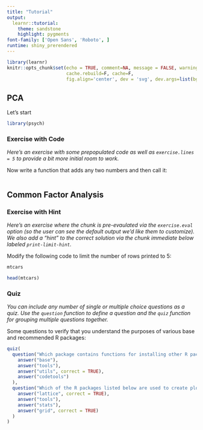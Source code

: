 ```yaml
---
title: "Tutorial"
output: 
  learnr::tutorial:
    theme: sandstone
    highlight: pygments
font-family: ['Open Sans', 'Roboto', ]
runtime: shiny_prerendered
---
```


```r
library(learnr)
knitr::opts_chunk$set(echo = TRUE, comment=NA, message = FALSE, warning=FALSE, R.options=list(width=120), 
                      cache.rebuild=F, cache=F,
                      fig.align='center', dev = 'svg', dev.args=list(bg = 'transparent'), exercise.lines = 5)
```


## PCA

Let's start

```r
library(psych)
```

### Exercise with Code

*Here's an exercise with some prepopulated code as well as `exercise.lines = 5` to provide a bit more initial room to work.*

Now write a function that adds any two numbers and then call it:

```r

```

## Common Factor Analysis

### Exercise with Hint

*Here's an exercise where the chunk is pre-evaulated via the `exercise.eval` option (so the user can see the default output we'd like them to customize). We also add a "hint" to the correct solution via the chunk immediate below labeled `print-limit-hint`.*

Modify the following code to limit the number of rows printed to 5:

```r
mtcars
```

```r
head(mtcars)
```

### Quiz

*You can include any number of single or multiple choice questions as a quiz. Use the `question` function to define a question and the `quiz` function for grouping multiple questions together.*

Some questions to verify that you understand the purposes of various base and recommended R packages:

```r
quiz(
  question("Which package contains functions for installing other R packages?",
    answer("base"),
    answer("tools"),
    answer("utils", correct = TRUE),
    answer("codetools")
  ),
  question("Which of the R packages listed below are used to create plots?",
    answer("lattice", correct = TRUE),
    answer("tools"),
    answer("stats"),
    answer("grid", correct = TRUE)
  )
)
```

